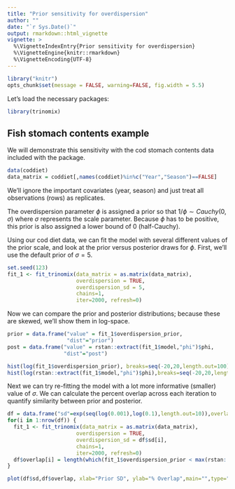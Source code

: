 ```yaml
---
title: "Prior sensitivity for overdispersion"
author: ""
date: "`r Sys.Date()`"
output: rmarkdown::html_vignette
vignette: >
  %\VignetteIndexEntry{Prior sensitivity for overdispersion}
  %\VignetteEngine{knitr::rmarkdown}
  %\VignetteEncoding{UTF-8}
---
```


```r
library("knitr")
opts_chunk$set(message = FALSE, warning=FALSE, fig.width = 5.5)
```

Let's load the necessary packages:

```r
library(trinomix)
```

## Fish stomach contents example

We will demonstrate this sensitivity with the cod stomach contents data included with the package. 
```r
data(coddiet)
data_matrix = coddiet[,names(coddiet)%in%c("Year","Season")==FALSE]
```

We'll ignore the important covariates (year, season) and just treat all observations (rows) as replicates. 

The overdispersion parameter $\phi$ is assigned a prior so that $1/\phi \sim Cauchy(0,\sigma)$ where $\sigma$ represents the scale parameter. Because $\phi$ has to be positive, this prior is also assigned a lower bound of 0 (half-Cauchy). 

Using our cod diet data, we can fit the model with several different values of the prior scale, and look at the prior versus posterior draws for $\phi$. First, we'll use the default prior of $\sigma=5$.

```r
set.seed(123)
fit_1 <- fit_trinomix(data_matrix = as.matrix(data_matrix),
                      overdispersion = TRUE,
                      overdispersion_sd = 5,
                      chains=1,
                      iter=2000, refresh=0)
```

Now we can compare the prior and posterior distributions; because these are skewed, we'll show them in log-space. 

```r
prior = data.frame("value" = fit_1$overdispersion_prior,
                   "dist"="prior")
post = data.frame("value" = rstan::extract(fit_1$model,"phi")$phi,
                  "dist"="post")

hist(log(fit_1$overdispersion_prior), breaks=seq(-20,20,length.out=100), col=rgb(0,0,1,1/4), xlim=c(-10,10),ylim=c(0,1000), main="Posterior (pink) and prior (blue)", xlab=expression(phi))
hist(log(rstan::extract(fit_1$model,"phi")$phi),breaks=seq(-20,20,length.out=100), col=rgb(1,0,0,1/4), add=T)

```

Next we can try re-fitting the model with a lot more informative (smaller) value of $\sigma$. We can calculate the percent overlap across each iteration to quantify similarity between prior and posterior.

```r
df = data.frame("sd"=exp(seq(log(0.001),log(0.1),length.out=10)),overlap=0)
for(i in 1:nrow(df)) {
  fit_1 <- fit_trinomix(data_matrix = as.matrix(data_matrix),
                      overdispersion = TRUE,
                      overdispersion_sd = df$sd[i],
                      chains=1,
                      iter=2000, refresh=0)
  df$overlap[i] = length(which(fit_1$overdispersion_prior < max(rstan::extract(fit_1$model,"phi")$phi))) / length(fit_1$overdispersion_prior)
}
```

```r
plot(df$sd,df$overlap, xlab="Prior SD", ylab="% Overlap",main="",type="b")
```




